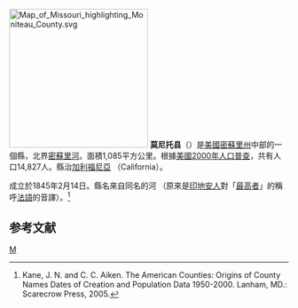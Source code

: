 {{noteTA
|T=zh-hans:莫尼托县 (密苏里州);zh-hk:莫尼托縣 (密蘇里州);zh-tw:莫尼托郡 (密蘇里州);
|1=zh-hans:县;zh-hk:縣;zh-tw:郡;
}}
[[File:Map_of_Missouri_highlighting_Moniteau_County.svg|250px]]
'''莫尼托县'''（{{lang-en|Moniteau County}}）是[[美國|美國]][[密蘇里州|密蘇里州]]中部的一個縣，北界[[密蘇里河|密蘇里河]]。面積1,085平方公里。根據[[美國2000年人口普查|美國2000年人口普查]]，共有人口14,827人。縣治[[加利福尼亞_(密蘇里州)|加利福尼亞]] （California）。

成立於1845年2月14日。縣名來自同名的河 （原來是[[印地安人|印地安人]]對「[[最高者_(美洲)|最高者]]」的稱呼[[法語|法語]]的音譯）。<ref>Kane, J. N. and C. C. Aiken. The American Counties: Origins of County Names Dates of Creation and Population Data 1950-2000. Lanham, MD.: Scarecrow Press, 2005.</ref>

==参考文献==
<div class="references-small">
<references />
</div>

[[Category:密蘇里州行政區劃|M]]